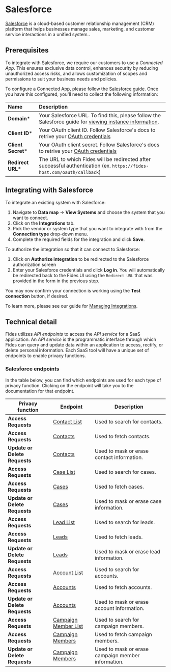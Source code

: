 
# Salesforce
[Salesforce](https://www.salesforce.com/) is a cloud-based customer relationship management (CRM) platform that helps businesses manage sales, marketing, and customer service interactions in a unified system..

## Prerequisites

<Callout emoji="" type="info" title="Connected apps"> To integrate with Salesforce, we require our customers to use a _Connected App_. This ensures exclusive data control, enhances security by reducing unauthorized access risks, and allows customization of scopes and permissions to suit your business needs and policies.</Callout>

To configure a Connected App, please follow the [Salesforce guide](https://help.salesforce.com/s/articleView?id=sf.connected_app_create.htm&type=5). Once you have this configured, you'll need to collect the following information:

| Name                       | Description                                                                                                                             |
| :------------------------- | :-------------------------------------------------------------------------------------------------------------------------------------- |
| **Domain***                | Your Salesforce URL. To find this, please follow the Salesforce guide for [viewing instance information](https://help.salesforce.com/s/articleView?id=000384755&type=1).  |
| **Client ID***             | Your OAuth client ID. Follow Salesforce's docs to retrive your [OAuth credentials](https://help.salesforce.com/s/articleView?id=sf.connected_app_rotate_consumer_details.htm) |
| **Client Secret***         | Your OAuth client secret. Follow Salesforce's docs to retrive your [OAuth credentials](https://help.salesforce.com/s/articleView?id=sf.connected_app_rotate_consumer_details.htm) |
| **Redirect URL***           | The URL to which Fides will be redirected after successful authentication (ex. `https://fides-host.com/oauth/callback`) |

## Integrating with Salesforce
To integrate an existing system with Salesforce:

1. Navigate to **Data map** → **View Systems** and choose the system that you want to connect.
2. Click on the **Integrations** tab.
3. Pick the vendor or system type that you want to integrate with from the **Connection type** drop-down menu.
4. Complete the required fields for the integration and click **Save**.

To authorize the integration so that it can connect to Salesforce:
1. Click on **Authorize integration** to be redirected to the Salesforce authorization screen
2. Enter your Salesforce credentials and click **Log in**. You will automatically be redirected back to the Fides UI using the `Redirect URL` that was provided in the form in the previous step.

You may now confirm your connection is working using the **Test connection** button, if desired.

To learn more, please see our guide for [Managing Integrations](/user-guides/integrations/manage-integrations).

## Technical detail 

Fides utilizes _API endpoints_ to access the _API service_ for a SaaS application. An _API service_ is the programmatic interface through which Fides can query and update data within an application to access, rectify, or delete personal information. Each SaaS tool will have a unique set of endpoints to enable privacy functions. 

### Salesforce endpoints
In the table below, you can find which endpoints are used for each type of privacy function. Clicking on the endpoint will take you to the documentation for that endpoint.

| Privacy function | Endpoint | Description |
|----|----|----|
| **Access Requests** | [Contact List](https://developer.salesforce.com/docs/atlas.en-us.236.0.api_rest.meta/api_rest/resources_query.htm) | Used to search for contacts. |
| **Access Requests** | [Contacts](https://developer.salesforce.com/docs/atlas.en-us.236.0.api_rest.meta/api_rest/resources_sobject_retrieve.htm) | Used to fetch contacts. |
| **Update or Delete Requests** | [Contacts](https://developer.salesforce.com/docs/atlas.en-us.236.0.api_rest.meta/api_rest/resources_sobject_retrieve.htm) | Used to mask or erase contact information. |
| **Access Requests** | [Case List](https://developer.salesforce.com/docs/atlas.en-us.236.0.api_rest.meta/api_rest/resources_query.htm) | Used to search for cases. |
| **Access Requests** | [Cases](https://developer.salesforce.com/docs/atlas.en-us.236.0.api_rest.meta/api_rest/resources_sobject_retrieve.htm) | Used to fetch cases. |
| **Update or Delete Requests** | [Cases](https://developer.salesforce.com/docs/atlas.en-us.236.0.api_rest.meta/api_rest/resources_sobject_retrieve.htm) | Used to mask or erase case information. |
| **Access Requests** | [Lead List](https://developer.salesforce.com/docs/atlas.en-us.236.0.api_rest.meta/api_rest/resources_query.htm) | Used to search for leads. |
| **Access Requests** | [Leads](https://developer.salesforce.com/docs/atlas.en-us.236.0.api_rest.meta/api_rest/resources_sobject_retrieve.htm) | Used to fetch leads. |
| **Update or Delete Requests** | [Leads](https://developer.salesforce.com/docs/atlas.en-us.236.0.api_rest.meta/api_rest/resources_sobject_retrieve.htm) | Used to mask or erase lead information. |
| **Access Requests** | [Account List](https://developer.salesforce.com/docs/atlas.en-us.236.0.api_rest.meta/api_rest/resources_query.htm) | Used to search for accounts. |
| **Access Requests** | [Accounts](https://developer.salesforce.com/docs/atlas.en-us.236.0.api_rest.meta/api_rest/resources_sobject_retrieve.htm) | Used to fetch accounts. |
| **Update or Delete Requests** | [Accounts](https://developer.salesforce.com/docs/atlas.en-us.236.0.api_rest.meta/api_rest/resources_sobject_retrieve.htm) | Used to mask or erase account information. |
| **Access Requests** | [Campaign Member List](https://developer.salesforce.com/docs/atlas.en-us.236.0.api_rest.meta/api_rest/resources_query.htm) | Used to search for campaign members. |
| **Access Requests** | [Campaign Members](https://developer.salesforce.com/docs/atlas.en-us.236.0.api_rest.meta/api_rest/resources_sobject_retrieve.htm) | Used to fetch campaign members. |
| **Update or Delete Requests** | [Campaign Members](https://developer.salesforce.com/docs/atlas.en-us.236.0.api_rest.meta/api_rest/resources_sobject_retrieve.htm) | Used to mask or erase campaign member information. |